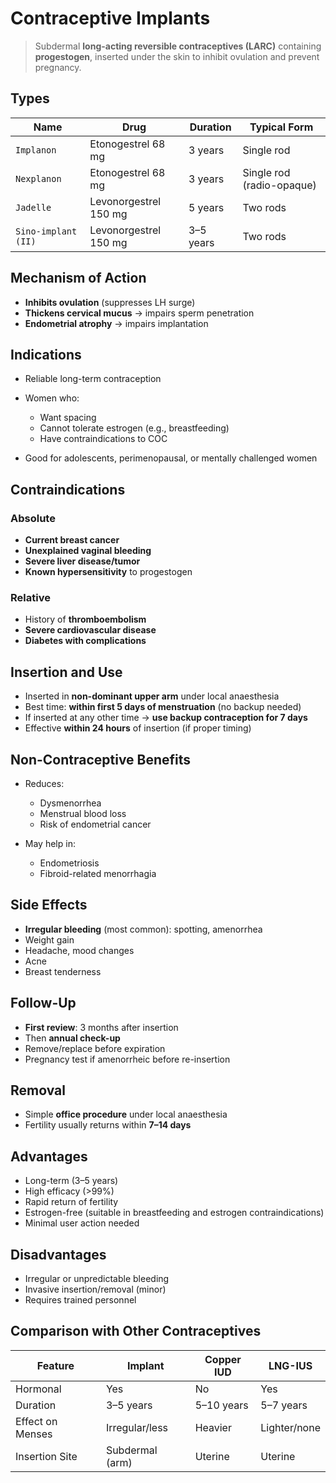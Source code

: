 # Contraceptive Implants

> Subdermal **long-acting reversible contraceptives (LARC)** containing **progestogen**, inserted under the skin to inhibit ovulation and prevent pregnancy.

## Types

| Name                | Drug                  | Duration  | Typical Form              |
| ------------------- | --------------------- | --------- | ------------------------- |
| `Implanon`          | Etonogestrel 68 mg    | 3 years   | Single rod                |
| `Nexplanon`         | Etonogestrel 68 mg    | 3 years   | Single rod (radio-opaque) |
| `Jadelle`           | Levonorgestrel 150 mg | 5 years   | Two rods                  |
| `Sino-implant (II)` | Levonorgestrel 150 mg | 3–5 years | Two rods                  |

## Mechanism of Action

- **Inhibits ovulation** (suppresses LH surge)
- **Thickens cervical mucus** → impairs sperm penetration
- **Endometrial atrophy** → impairs implantation

## Indications

- Reliable long-term contraception
- Women who:

  - Want spacing
  - Cannot tolerate estrogen (e.g., breastfeeding)
  - Have contraindications to COC

- Good for adolescents, perimenopausal, or mentally challenged women

## Contraindications

### Absolute

- **Current breast cancer**
- **Unexplained vaginal bleeding**
- **Severe liver disease/tumor**
- **Known hypersensitivity** to progestogen

### Relative

- History of **thromboembolism**
- **Severe cardiovascular disease**
- **Diabetes with complications**

## Insertion and Use

- Inserted in **non-dominant upper arm** under local anaesthesia
- Best time: **within first 5 days of menstruation** (no backup needed)
- If inserted at any other time → **use backup contraception for 7 days**
- Effective **within 24 hours** of insertion (if proper timing)

## Non-Contraceptive Benefits

- Reduces:

  - Dysmenorrhea
  - Menstrual blood loss
  - Risk of endometrial cancer

- May help in:

  - Endometriosis
  - Fibroid-related menorrhagia

## Side Effects

- **Irregular bleeding** (most common): spotting, amenorrhea
- Weight gain
- Headache, mood changes
- Acne
- Breast tenderness

## Follow-Up

- **First review**: 3 months after insertion
- Then **annual check-up**
- Remove/replace before expiration
- Pregnancy test if amenorrheic before re-insertion

## Removal

- Simple **office procedure** under local anaesthesia
- Fertility usually returns within **7–14 days**

## Advantages

- Long-term (3–5 years)
- High efficacy (>99%)
- Rapid return of fertility
- Estrogen-free (suitable in breastfeeding and estrogen contraindications)
- Minimal user action needed

## Disadvantages

- Irregular or unpredictable bleeding
- Invasive insertion/removal (minor)
- Requires trained personnel

## Comparison with Other Contraceptives

| Feature          | Implant         | Copper IUD | LNG-IUS      |
| ---------------- | --------------- | ---------- | ------------ |
| Hormonal         | Yes             | No         | Yes          |
| Duration         | 3–5 years       | 5–10 years | 5–7 years    |
| Effect on Menses | Irregular/less  | Heavier    | Lighter/none |
| Insertion Site   | Subdermal (arm) | Uterine    | Uterine      |

